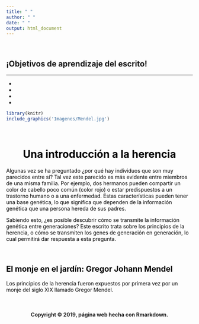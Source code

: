 ```yaml
---
title: " "
author: " "
date: " "
output: html_document
---
```


<br>

<div class = "row">

<div class = "col-md-6">

<div class="alert alert-dismissible alert-warning">
  <h2>
  <strong>
  ¡Objetivos de aprendizaje del escrito!
  </strong>
  </h2>
  <HR>
- <font color="black"></font>
- <font color="black"></font>
- <font color="black"></font>
- <font color="black"></font>
</div>

</div>

<div class = "col-md-6">
```r
library(knitr)
include_graphics('Imagenes/Mendel.jpg')
```
</div>
</div>

<br>

<center>
<h1>
<strong>
<font color="black">Una introducción a la herencia</font>
</strong>
</h1>
</center>

<font color="black">Algunas vez se ha preguntado ¿por qué hay individuos que son muy parecidos entre sí? Tal vez este parecido es más evidente entre miembros de una misma familia. Por ejemplo, dos hermanos pueden compartir un color de cabello poco común (color rojo) o estar predispuestos a un trastorno humano o a una enfermedad. Estas características pueden tener una base genética, lo que significa que dependen de la información genética que una persona hereda de sus padres.

Sabiendo esto, ¿es posible descubrir cómo se transmite la información genética entre generaciones? Este escrito trata sobre los principios de la herencia, o cómo se transmiten los genes de generación en generación, lo cual permitirá dar respuesta a esta pregunta.

<br>

<h2>
<strong>
El monje en el jardín: Gregor Johann Mendel
</strong>
</h2>

Los principios de la herencia fueron expuestos por primera vez por un monje del siglo XIX llamado Gregor Mendel.
</font>


<br>

<H4 align="center"> Copyright &copy; 2019, página web hecha con Rmarkdown. </H4>
